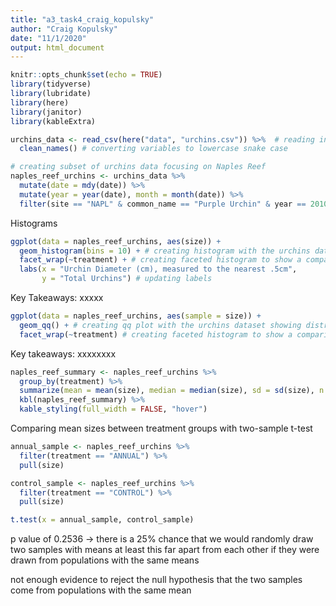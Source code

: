 ```yaml
---
title: "a3_task4_craig_kopulsky"
author: "Craig Kopulsky"
date: "11/1/2020"
output: html_document
---
```


```r
knitr::opts_chunk$set(echo = TRUE)
library(tidyverse)
library(lubridate)
library(here)
library(janitor)
library(kableExtra)
```


```r
urchins_data <- read_csv(here("data", "urchins.csv")) %>%  # reading in urchins data
  clean_names() # converting variables to lowercase snake case
```


```r
# creating subset of urchins data focusing on Naples Reef
naples_reef_urchins <- urchins_data %>% 
  mutate(date = mdy(date)) %>% 
  mutate(year = year(date), month = month(date)) %>% 
  filter(site == "NAPL" & common_name == "Purple Urchin" & year == 2010 & month == 1)
```


Histograms
```r
ggplot(data = naples_reef_urchins, aes(size)) + 
  geom_histogram(bins = 10) + # creating histogram with the urchins dataset showing distributions of sizes among Purple Urchins from Naples Reef, only including data from January 2010
  facet_wrap(~treatment) + # creating faceted histogram to show a comparison of size distributions between the two treatment conditions, Control and Annual
  labs(x = "Urchin Diameter (cm), measured to the nearest .5cm",
       y = "Total Urchins") # updating labels
```
Key Takeaways: xxxxx


```r
ggplot(data = naples_reef_urchins, aes(sample = size)) + 
  geom_qq() + # creating qq plot with the urchins dataset showing distributions of sizes among Purple Urchins from Naples Reef, only including data from January 2010
  facet_wrap(~treatment) # creating faceted histogram to show a comparison of size distributions between the two treatment conditions, Control and Annual
```
Key takeaways: xxxxxxxx


```r
naples_reef_summary <- naples_reef_urchins %>% 
  group_by(treatment) %>% 
  summarize(mean = mean(size), median = median(size), sd = sd(size), n = n())
  kbl(naples_reef_summary) %>% 
  kable_styling(full_width = FALSE, "hover")

```

Comparing mean sizes between treatment groups with two-sample t-test

```r
annual_sample <- naples_reef_urchins %>% 
  filter(treatment == "ANNUAL") %>% 
  pull(size)

control_sample <- naples_reef_urchins %>% 
  filter(treatment == "CONTROL") %>% 
  pull(size)

t.test(x = annual_sample, control_sample)
```

p value of 0.2536 -> there is a 25% chance that we would randomly draw two samples with means at least this far apart from each other if they were drawn from populations with the same means

not enough evidence to reject the null hypothesis that the two samples come from populations with the same mean

